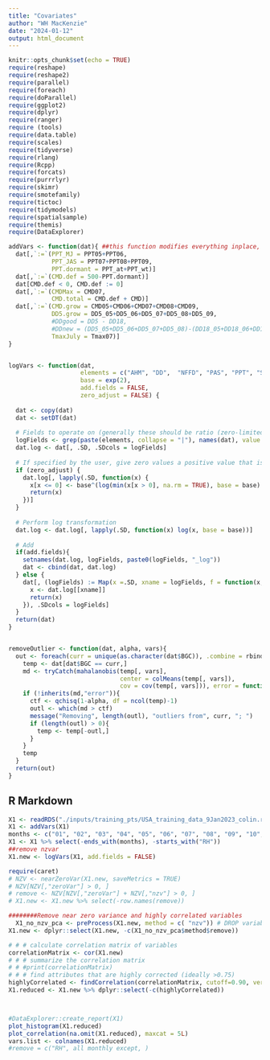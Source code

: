 ```yaml
---
title: "Covariates"
author: "WH MacKenzie"
date: "2024-01-12"
output: html_document
---
```


```r
knitr::opts_chunk$set(echo = TRUE)
require(reshape)
require(reshape2)
require(parallel)
require(foreach)
require(doParallel)
require(ggplot2)
require(dplyr)
require(ranger)
require (tools)
require(data.table)
require(scales)
require(tidyverse)
require(rlang)
require(Rcpp)
require(forcats)
require(purrrlyr)
require(skimr)
require(smotefamily)
require(tictoc)
require(tidymodels)
require(spatialsample)
require(themis)
require(DataExplorer)

addVars <- function(dat){ ##this function modifies everything inplace, so no need for return value
  dat[,`:=`(PPT_MJ = PPT05+PPT06,
            PPT_JAS = PPT07+PPT08+PPT09,
            PPT.dormant = PPT_at+PPT_wt)]
  dat[,`:=`(CMD.def = 500-PPT.dormant)]
  dat[CMD.def < 0, CMD.def := 0]
  dat[,`:=`(CMDMax = CMD07,
            CMD.total = CMD.def + CMD)]
  dat[,`:=`(CMD.grow = CMD05+CMD06+CMD07+CMD08+CMD09,
            DD5.grow = DD5_05+DD5_06+DD5_07+DD5_08+DD5_09,
            #DDgood = DD5 - DD18,
            #DDnew = (DD5_05+DD5_06+DD5_07+DD5_08)-(DD18_05+DD18_06+DD18_07+DD18_08),
            TmaxJuly = Tmax07)]
}


logVars <- function(dat,
                    elements = c("AHM", "DD",  "NFFD", "PAS", "PPT", "SHM", "MAP"),#"Eref", "FFP", "CMI"
                    base = exp(2),
                    add.fields = FALSE,
                    zero_adjust = FALSE) {
  
  dat <- copy(dat)
  dat <- setDT(dat)
  
  # Fields to operate on (generally these should be ratio (zero-limited) variable)
  logFields <- grep(paste(elements, collapse = "|"), names(dat), value = TRUE)
  dat.log <- dat[, .SD, .SDcols = logFields]
  
  # If specified by the user, give zero values a positive value that is one order of magnitude less than the minimum positive value
  if (zero_adjust) {
    dat.log[, lapply(.SD, function(x) {
      x[x <= 0] <- base^(log(min(x[x > 0], na.rm = TRUE), base = base) - 1)
      return(x)
    })]
  }
  
  # Perform log transformation
  dat.log <- dat.log[, lapply(.SD, function(x) log(x, base = base))]
  
  # Add 
  if(add.fields){
    setnames(dat.log, logFields, paste0(logFields, "_log"))
    dat <- cbind(dat, dat.log)
  } else {
    dat[, (logFields) := Map(x =.SD, xname = logFields, f = function(x, xname) {
      x <- dat.log[[xname]]
      return(x)
    }), .SDcols = logFields]
  }
  return(dat)
}


removeOutlier <- function(dat, alpha, vars){
  out <- foreach(curr = unique(as.character(dat$BGC)), .combine = rbind) %do% {
    temp <- dat[dat$BGC == curr,]
    md <- tryCatch(mahalanobis(temp[, vars],
                               center = colMeans(temp[, vars]),
                               cov = cov(temp[, vars])), error = function(e) e)
    if (!inherits(md,"error")){
      ctf <- qchisq(1-alpha, df = ncol(temp)-1)
      outl <- which(md > ctf)
      message("Removing", length(outl), "outliers from", curr, "; ")
      if (length(outl) > 0){
        temp <- temp[-outl,]
      }
    }
    temp
  }
  return(out)
}


```

## R Markdown

```r
X1 <- readRDS("./inputs/training_pts/USA_training_data_9Jan2023_colin.rds") %>% select(-ID, -BGC)
X1 <- addVars(X1)
months <- c("01", "02", "03", "04", "05", "06", "07", "08", "09", "10", "11", "12")
X1 <- X1 %>% select(-ends_with(months), -starts_with("RH"))
##remove nzvar
X1.new <- logVars(X1, add.fields = FALSE)

require(caret)
# NZV <- nearZeroVar(X1.new, saveMetrics = TRUE)
# NZV[NZV[,"zeroVar"] > 0, ] 
# remove <- NZV[NZV[,"zeroVar"] + NZV[,"nzv"] > 0, ]
# X1.new <- X1.new %>% select(-row.names(remove))

########Remove near zero variance and highly correlated variables
  X1_no_nzv_pca <- preProcess(X1.new, method = c( "nzv")) # DROP variables with near zero variance
X1.new <- dplyr::select(X1.new, -c(X1_no_nzv_pca$method$remove))

# # # calculate correlation matrix of variables
correlationMatrix <- cor(X1.new)
# # # summarize the correlation matrix
# # #print(correlationMatrix)
# # # find attributes that are highly corrected (ideally >0.75)
highlyCorrelated <- findCorrelation(correlationMatrix, cutoff=0.90, verbose = TRUE, names = TRUE) ## review for removal of highly correlated vars
X1.reduced <- X1.new %>% dplyr::select(-c(highlyCorrelated))



#DataExplorer::create_report(X1)
plot_histogram(X1.reduced)
plot_correlation(na.omit(X1.reduced), maxcat = 5L)
vars.list <- colnames(X1.reduced)
#remove = c("RH", all monthly except, )


```

